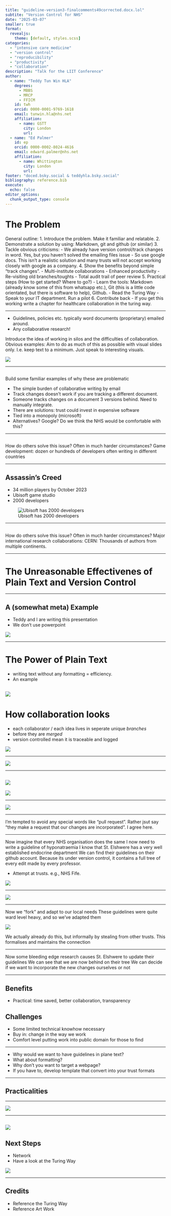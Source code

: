 ```yaml
---
title: "guideline-version3-finalcomments49corrected.docx.lol"
subtite: "Version Control for NHS"
date: "2025-03-07"
smaller: true
format: 
  revealjs:
    theme: [default, styles.scss]
categories:
  - "intensive care medicine"
  - "version control"
  - "reproducibility"
  - "productivity"
  - "collaboration"
description: "Talk for the LIIT Conference"
author:
  - name: "Teddy Tun Win HLA"
    degrees:
      - MBBS
      - MRCP
      - FFICM
    id: twh
    orcid: 0000-0001-9769-1618
    email: tunwin.hla@nhs.net
    affiliation: 
      - name: GSTT 
        city: London
        url: 
  - name: "Ed Palmer"
    id: ep
    orcid: 0000-0002-8024-4616
    email: edward.palmer@nhs.net 
    affiliation: 
      - name: Whittington
        city: London
        url:
footer: "doced.bsky.social & teddyhla.bsky.social"
bibliography: reference.bib
execute:
  echo: false
editor_options: 
  chunk_output_type: console
---
```


# The Problem

::: notes
General outline:
1. Introduce the problem. Make it familiar and relatable.
2. Demonstrate a solution by using: Markdown, git and github (or similar)
3. Tackle obvious criticisms:
  - We already have version control/track changes in word. Yes, but you haven't solved the emailing files issue
  - So use google docs. This isn't a realistic solution and many trusts will not accept working closely with google as a company.
4. Show the benefits beyond simple "track changes".
  - Multi-institute collaborations
  - Enhanced productivity
  - Re-visiting old branches/toughts
  - Total audit trail of peer review
5. Practical steps (How to get started? Where to go?)
  - Learn the tools: Markdown (already know some of this from whatsapp etc.), Git (this is a little code orientated, but there is software to help), Github.
  - Read the Turing Way
  - Speak to your IT department. Run a pilot
6. Contribute back
  - If you get this working write a chapter for healthcare collaboration in the turing way.
:::

---

- Guidelines, policies etc. typically word documents (proprietary) emailed around.
- Any collaborative research!

::: notes
Introduce the idea of working in silos and the difficulties of
collaboration. Obvious examples:
Aim to do as much of this as possible with visual slides only. I.e. keep
text to a minimum. Just speak to interesting visuals.
:::

![](./src/open-multiple-word.png)

---

## {background-image="./src/silos.jpg"}

::: notes
Build some familiar examples of why these are problematic

-   The simple burden of collaborative writing by email
-   Track changes doesn't work if you are tracking a different document.
-   Someone tracks changes on a document 3 versions behind. Need to
    manually integrate.
-   There are solutions: trust could invest in expensive software
-   Tied into a monopoly (microsoft)
-   Alternatives? Google? Do we think the NHS would be comfortable with
    this?
:::

---

## {background-image="./src/video-games.jpg"}

::: notes
How do others solve this issue?
Often in much harder circumstances?
Game development:
dozen or hundreds of developers often writing in different countries
:::

---

## Assassin's Creed 

-   34 million players by October 2023
-   Ubisoft game studio
-   2000 developers

![Ubisoft has 2000 developers](./src/ubisoft.png)

---

## {background-image="./src/cern.jpeg"}

::: notes
How do others solve this issue?
Often in much harder circumstances?
Major international research collaborations:
CERN: Thousands of authors from multiple continents.
:::

---

# The Unreasonable Effectivenes of Plain Text and Version Control

---

## A (somewhat meta) Example

- Teddy and I are writing this presentation
- We don't use powerpoint

![](./src/main-branch.png)
 
---

# The Power of Plain Text

- writing text without any formatting = efficiency. 
- An example

![](./src/markdown.png)
---

# How collaboration looks

-   each collaborator / each idea lives in seperate unique *branches*
-   before they are *merged* 
-   version controlled mean it is traceable and logged

![](./src/one-branch.png)

---

![](./src/github.png)

---

![](./src/git.png)
---

![](./src/tracked-change.png)

---

![](./src/pull-request.png)

---

::: notes
I'm tempted to avoid any special words like "pull request". Rather jsut
say "they make a request that our changes are incorporated".
I agree here. 
:::

---

Now imagine that every NHS organisation does the same I now need to
write a guideline of hyponatraemia I know that St. Elshwere has a very
well established endocrine department We can find their guidelines on
their github account. Because its under version control, it contains a
full tree of every edit made by every professor.

-   Attempt at trusts. e.g., NHS Fife.

![](./src/fife.png)

---

![](./src/project-history.svg)

---

Now we "fork" and adapt to our local needs These guidelines were quite
ward level heavy, and so we've adapted them

![](src/sub-branch.png)

::: notes
We actually already do this, but informally by stealing from other
trusts. This formalises and maintains the connection
:::

---

Now some bleeding edge research causes St. Elshwere to update their
guidelines We can see that we are now behind on their tree We can decide
if we want to incorporate the new changes ourselves or not

---

## Benefits

-   Practical: time saved, better collaboration, transparency

## Challenges

-   Some limited technical knowhow necessary
-   Buy in: change in the way we work
-   Comfort level putting work into public domain for those to find

---

- Why would we want to have guidelines in plane text?
- What about formatting?
- Why don't you want to target a webpage?
- If you have to, develop template that convert into your trust formats

---

## Practicalities

---

![](./src/community.svg)

---

![](./src/theturingway-chapter.png)
---

## Next Steps

- Network
- Have a look at the Turing Way

![](./src/turing-way.png)

---

## Credits

- Reference the Turing Way
- Reference Art Work
